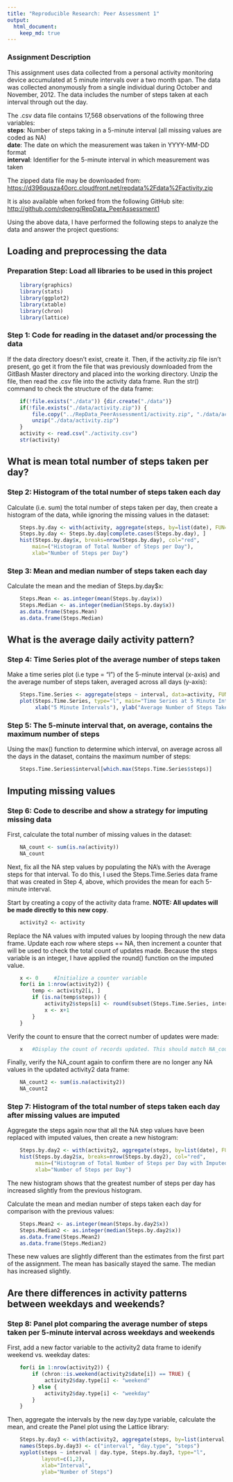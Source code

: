 ```yaml
---
title: "Reproducible Research: Peer Assessment 1"
output: 
  html_document:
    keep_md: true
---
```


### Assignment Description

This assignment uses data collected from a personal activity monitoring device accumulated at 5 minute intervals over a two month span.  The data was collected anonymously from a single individual during October and November, 2012.  The data includes the number of steps taken at each interval through out the day.

The .csv data file contains 17,568 observations of the following three variables:  
**steps**: Number of steps taking in a 5-minute interval (all missing values are coded as NA)  
**date**: The date on which the measurement was taken in YYYY-MM-DD format  
**interval**: Identifier for the 5-minute interval in which measurement was taken

The zipped data file may be downloaded from: <https://d396qusza40orc.cloudfront.net/repdata%2Fdata%2Factivity.zip>  

It is also available when forked from the following GitHub site: <http://github.com/rdpeng/RepData_PeerAssessment1>

Using the above data, I have performed the following steps to analyze the data and answer the project questions:

## Loading and preprocessing the data
### Preparation Step: Load all libraries to be used in this project
```r
    library(graphics)
    library(stats)
    library(ggplot2)
    library(xtable)
    library(chron)
    library(lattice)
```

### Step 1: Code for reading in the dataset and/or processing the data
If the data directory doesn't exist, create it.  Then, if the activity.zip file 
isn't present, go get it from the file that was previously downloaded from the 
GitBash Master directory and placed into the working directory. Unzip the file, then 
read the .csv file into the activity data frame.  Run the str() command to check the structure of the data frame:
```r
    if(!file.exists("./data")) {dir.create("./data")}
    if(!file.exists("./data/activity.zip")) {
        file.copy("../RepData_PeerAssessment1/activity.zip", "./data/activity.zip")
        unzip("./data/activity.zip")
    }
    activity <- read.csv("./activity.csv")
    str(activity)
```
## What is mean total number of steps taken per day?
### Step 2: Histogram of the total number of steps taken each day  
Calculate (i.e. sum) the total number of steps taken per day, then create a histogram of the data, while ignoring the missing values in the dataset:

```r
    Steps.by.day <- with(activity, aggregate(steps, by=list(date), FUN="sum"))
    Steps.by.day <- Steps.by.day[complete.cases(Steps.by.day), ]
    hist(Steps.by.day$x, breaks=nrow(Steps.by.day), col="red", 
        main=("Histogram of Total Number of Steps per Day"), 
        xlab="Number of Steps per Day")
```

### Step 3: Mean and median number of steps taken each day  
Calculate the mean and the median of Steps.by.day$x:

```r
    Steps.Mean <- as.integer(mean(Steps.by.day$x))
    Steps.Median <- as.integer(median(Steps.by.day$x))
    as.data.frame(Steps.Mean)
    as.data.frame(Steps.Median)
```
## What is the average daily activity pattern?
### Step 4: Time Series plot of the average number of steps taken  
Make a time series plot (i.e type = "l") of the 5-minute interval (x-axis) 
and the average number of steps taken, averaged across all days (y-axis):

```r
    Steps.Time.Series <- aggregate(steps ~ interval, data=activity, FUN="mean")
    plot(Steps.Time.Series, type="l", main="Time Series at 5 Minute Intervals",
         xlab("5 Minute Intervals"), ylab("Average Number of Steps Taken"))
```

### Step 5: The 5-minute interval that, on average, contains the maximum number of steps  
Using the max() function to determine which interval, on average across all the days in the dataset, contains the maximum number of steps:

```r
    Steps.Time.Series$interval[which.max(Steps.Time.Series$steps)]
```
## Imputing missing values
### Step 6: Code to describe and show a strategy for imputing missing data  
First, calculate the total number of missing values in the dataset:

```r
    NA_count <- sum(is.na(activity))
    NA_count
``` 

Next, fix all the NA step values by populating the NA's with the Average steps for that interval. To do this, I used the Steps.Time.Series data frame that was created in Step 4, above, which provides the mean for each 5-minute interval. 

Start by creating a copy of the activity data frame. **NOTE: All updates will be made directly to this new copy**.
```r
    activity2 <- activity
```

Replace the NA values with imputed values by looping through the new data frame.  Update each row where steps == NA, then increment a counter that will be used to check the total count of updates made.  Because the steps variable is an integer, I have applied the round() function on the imputed value.

```r
    x <- 0     #Initialize a counter variable
    for(i in 1:nrow(activity2)) {
        temp <- activity2[i, ]
        if (is.na(temp$steps)) {
            activity2$steps[i] <- round(subset(Steps.Time.Series, interval == temp$interval)$steps)
            x <- x+1
        }   
    }        
```

Verify the count to ensure that the correct number of updates were made:

```r
    x   #Display the count of records updated. This should match NA_count 
```

Finally, verify the NA_count again to confirm there are no longer any NA values in the updated activity2 data frame:

```r
    NA_count2 <- sum(is.na(activity2))
    NA_count2
```    

### Step 7: Histogram of the total number of steps taken each day after missing values are imputed  
Aggregate the steps again now that all the NA step values have been replaced with imputed values, then create a new histogram:

```r
    Steps.by.day2 <- with(activity2, aggregate(steps, by=list(date), FUN="sum"))
    hist(Steps.by.day2$x, breaks=nrow(Steps.by.day2), col="red", 
         main=("Histogram of Total Number of Steps per Day with Imputed Values"), 
         xlab="Number of Steps per Day")
```    

The new histogram shows that the greatest number of steps per day has increased slightly from the previous histogram.

Calculate the mean and median number of steps taken each day for comparison with the previous values:    

```r
    Steps.Mean2 <- as.integer(mean(Steps.by.day2$x))
    Steps.Median2 <- as.integer(median(Steps.by.day2$x))
    as.data.frame(Steps.Mean2)
    as.data.frame(Steps.Median2)
``` 

These new values are slightly different than the estimates from the first part of the assignment.  The mean has basically stayed the same. The median has increased slightly.

## Are there differences in activity patterns between weekdays and weekends?
### Step 8: Panel plot comparing the average number of steps taken per 5-minute interval across weekdays and weekends

First, add a new factor variable to the activity2 data frame to idenify weekend vs. weekday dates:

```r
    for(i in 1:nrow(activity2)) {
        if (chron::is.weekend(activity2$date[i]) == TRUE) {
            activity2$day.type[i] <- "weekend"
        } else {
            activity2$day.type[i] <- "weekday"
        }
    }        
```  

Then, aggregate the intervals by the new day.type variable, calculate the mean, and create the Panel plot using the Lattice library:

```r
    Steps.by.day3 <- with(activity2, aggregate(steps, by=list(interval, day.type), FUN="mean"))
    names(Steps.by.day3) <- c("interval", "day.type", "steps")
    xyplot(steps ~ interval | day.type, Steps.by.day3, type="l", 
           layout=c(1,2),
           xlab="Interval",
           ylab="Number of Steps")
```

